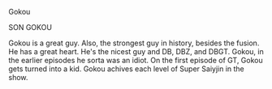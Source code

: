 Gokou

SON GOKOU

Gokou is a great guy. Also, the strongest guy in history, besides the fusion. He has a great heart. He's the nicest guy and DB, DBZ, and DBGT. Gokou, in the earlier episodes he sorta was an idiot. On the first episode of GT, Gokou gets turned into a kid. Gokou achives each level of Super Saiyjin in the show.